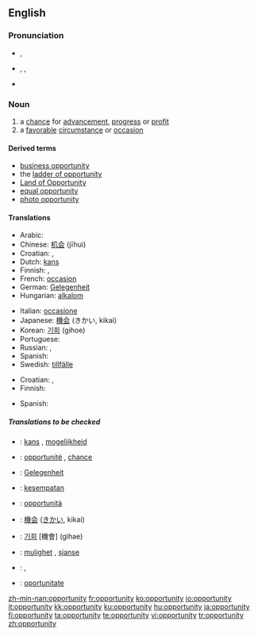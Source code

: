 {{see|Opportunity}}
==English==

{{rank|begin|wait|laughed|791|opportunity|lines|personal|due}}

===Pronunciation===
*{{a|UK}} {{IPA|/ˌɒpəˈtjuːnɪti/}}, {{SAMPA|/%Qp@"tju:nIti/}}
*{{a|US}} {{enPR|ä'pər-to͞oʹnə-tē}}, {{IPA|/ˌɑpɚˈtunəti/}}, {{SAMPA|/%Ap@`"tun@ti/}}
*{{audio|en-us-opportunity.ogg|Audio (US)}}

===Noun===
{{en-noun|pl=opportunities}}

# a [[chance]] for [[advancement]], [[progress]] or [[profit]]
# a [[favorable]] [[circumstance]] or [[occasion]]

====Derived terms====
*[[business opportunity]]
*the [[ladder of opportunity]]
*[[Land of Opportunity]]
*[[equal opportunity]]
*[[photo opportunity]]

====Translations====
{{trans-top|chance for advancement, progress or profit}}
*Arabic: {{Arab|[[فرصة]]}} {{IPAchar|(fúrʂa)}} {{f}}
*Chinese: [[机会]] (jīhuì)
*Croatian: {{t-|hr|prilika|f}}, {{t-|hr|prigoda|f}}
*Dutch: [[kans]] {{f}}
*Finnish: {{t-|fi|tilaisuus}}, {{t+|fi|mahdollisuus}}
*French: [[occasion]] {{f}}
*German: [[Gelegenheit]] {{f}}
*Hungarian: [[alkalom]]
{{trans-mid}}
*Italian: [[occasione]] {{f}}
*Japanese: [[機会]] (きかい, kikai)
*Korean: [[기회]] (gihoe)
*Portuguese: {{t-|pt|oportunidade|f}}
*Russian: {{t-|ru|возможность|f|tr=vozmóžnost’|sc=Cyrl}}, {{t-|ru|шанс|m|tr=šans|sc=Cyrl}}
*Spanish: {{t-|es|oportunidad|f}}
*Swedish: [[tillfälle]]
{{trans-bottom}}

{{trans-top|favorable circumstance or occasion}}
*Croatian: {{t-|hr|prilika|f}}, {{t-|hr|prigoda|f}}
*Finnish: {{t-|fi|tilaisuus}}
{{trans-mid}}
*Spanish: {{t-|es|oportunidad|f}}
{{trans-bottom}}

=====Translations to be checked=====
{{checktrans}}
*{{ttbc|Dutch}}: [[kans]] {{f}}, [[mogelijkheid]] {{f}}
*{{ttbc|French}}: [[opportunité]] {{f}}, [[chance#French|chance]] {{f}}
*{{ttbc|German}}: [[Gelegenheit]] {{f}}
*{{ttbc|Indonesian}}: [[sempat|kesempatan]]
*{{ttbc|Italian}}: [[opportunità]] {{f}}
*{{ttbc|Japanese}}: [[機会]] ([[きかい]], kikai)
*{{ttbc|Korean}}: [[기회]] [機會] (gihae)
*{{ttbc|Norwegian}}: [[mulighet]] {{f}}, [[sjanse]] {{f}}
*{{ttbc|Persian}}: {{fa-Arab|[[forsat]]}} {{f}}, {{fa-Arab|[[فرصت]]}} {{f}}
*{{ttbc|Romanian}}: [[oportunitate]] {{f}}

[[zh-min-nan:opportunity]]
[[fr:opportunity]]
[[ko:opportunity]]
[[io:opportunity]]
[[it:opportunity]]
[[kk:opportunity]]
[[ku:opportunity]]
[[hu:opportunity]]
[[ja:opportunity]]
[[fi:opportunity]]
[[ta:opportunity]]
[[te:opportunity]]
[[vi:opportunity]]
[[tr:opportunity]]
[[zh:opportunity]]